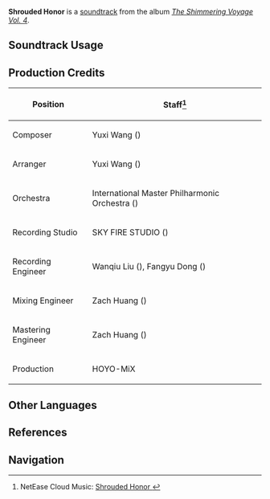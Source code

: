 {{Soundtrack Infobox
|image          = The Shimmering Voyage Vol 4.png
|album          = The Shimmering Voyage Vol. 4
|disc           = 3
|number         = 48
|featured       = 
|featured2      = 
|featured3      = 
|featured_disc  = 
|featured_disc2 = 
|featured_disc3 = 
|youtube_id     = StS86CygPqw
|spotify_id     = 0TNTusi7U8vMGO5Knzg5MH
|previous       = Makurakotoba of Dew
|next           = Glacial Castigation
}}
'''Shrouded Honor''' is a [[soundtrack]] from the album ''[[The Shimmering Voyage Vol. 4]]''.

==Soundtrack Usage==
{{Soundtrack Usage
|location          = 
|quest             = The Truest Thing//cutscene
|domain            = 
|eventgameplay     = 
|special_displayed = 
|special           = 
|teapot            = 
|mediaoriginal     =
}}
<!--
==Other Arrangements==
{{Files by Category Gallery|Media Using an Unreleased Arrangement of {{subst:#titleparts:{{subst:PAGENAME}}}} Soundtrack}}
-->
==Production Credits==
{| class="wikitable"
! Position
! Staff<ref>NetEase Cloud Music: [https://music.163.com/#/song?id=2613484746 Shrouded Honor {{zh|秘逸之荣}}]</ref>
|-
! Composer
| Yuxi Wang ({{zh|王予曦}})
|-
! Arranger
| Yuxi Wang ({{zh|王予曦}})
|-
! Orchestra
| International Master Philharmonic Orchestra ({{zh|国际首席爱乐乐团}})
|-
! Recording Studio
| SKY FIRE STUDIO ({{zh|九紫天诚录音棚}})
|-
! Recording Engineer
| Wanqiu Liu ({{zh|刘婉秋}}), Fangyu Dong ({{zh|董方昱}})
|-
! Mixing Engineer
| Zach Huang ({{zh|黄巍}})
|-
! Mastering Engineer
| Zach Huang ({{zh|黄巍}})
|-
! Production
| HOYO-MiX
|}

<!--
==Gallery==
<gallery>
</gallery>

==Trivia==
-->
==Other Languages==
{{Other Languages
|en      = Shrouded Honor
|zhs     = 
|zhs_rm  = 
|zht     = 
|zht_rm  = 
|zh_tl   = 
|ja      = 
|ja_rm   = 
|ja_tl   = 
}}

==References==
{{Reflist}}

==Navigation==
{{Soundtrack Navbox|The Shimmering Voyage|4}}